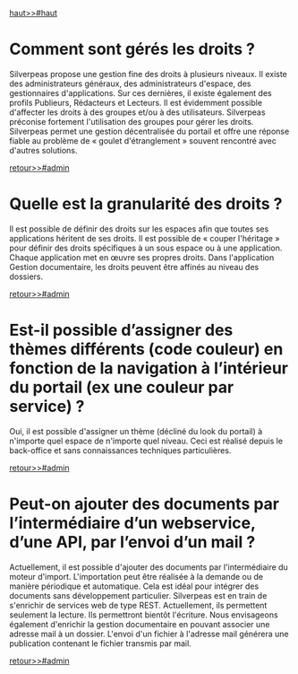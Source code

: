 ﻿[[haut>>#haut]]

= Comment sont gérés les droits ? =

Silverpeas propose une gestion fine des droits à plusieurs niveaux. Il existe des administrateurs généraux, des administrateurs d'espace, des gestionnaires d'applications. 
Sur ces dernières, il existe également des profils Publieurs, Rédacteurs et Lecteurs. Il est évidemment possible d'affecter les droits à des groupes et/ou à des utilisateurs. 
Silverpeas préconise fortement l'utilisation des groupes pour gérer les droits.
Silverpeas permet une gestion décentralisée du portail et offre une réponse fiable au problème de « goulet d'étranglement » souvent rencontré avec d'autres solutions.

[[retour>>#admin]]

= Quelle est la granularité des droits ? =

Il est possible de définir des droits sur les espaces afin que toutes ses applications héritent de ses droits. 
Il est possible de « couper l'héritage » pour définir des droits spécifiques à un sous espace ou à une application. 
Chaque application met en œuvre ses propres droits. Dans l'application Gestion documentaire, les droits peuvent être affinés au niveau des dossiers.

[[retour>>#admin]]

= Est-il possible d’assigner des thèmes différents (code couleur) en fonction de la navigation à l’intérieur du portail (ex une couleur par service) ? =

Oui, il est possible d'assigner un thème (décliné du look du portail) à n'importe quel espace de n'importe quel niveau. 
Ceci est réalisé depuis le back-office et sans connaissances techniques particulières.

[[retour>>#admin]]

= Peut-on ajouter des documents par l’intermédiaire d’un webservice, d’une API, par l’envoi d’un mail ? =

Actuellement, il est possible d'ajouter des documents par l'intermédiaire du moteur d'import. L'importation peut être réalisée à la demande ou de manière périodique et automatique. 
Cela est idéal pour intégrer des documents sans développement particulier.
Silverpeas est en train de s'enrichir de services web de type REST. Actuellement, ils permettent seulement la lecture. Ils permettront bientôt l'écriture.
Nous envisageons également d'enrichir la gestion documentaire en pouvant associer une adresse mail à un dossier. 
L'envoi d'un fichier à l'adresse mail générera une publication contenant le fichier transmis par mail.

[[retour>>#admin]]
